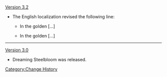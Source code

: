 [[Version 3.2]]
* The English localization revised the following line:
** {{Color|Old:}} In the golden {{Highlight|dream}} [...]
** {{Color|New:}} In the golden {{Highlight|slumber}} [...]
----
[[Version 3.0]]
* Dreaming Steelbloom was released.
<noinclude>[[Category:Change History]]</noinclude>